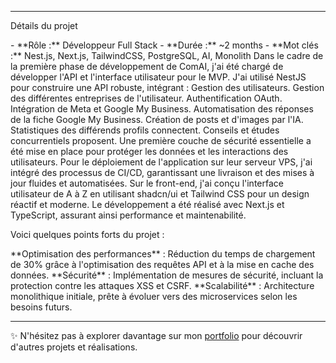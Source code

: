 
---

<Heading variant="h2" className="py-2">Détails du projet</Heading>

<Detail>
  - **Rôle :** Développeur Full Stack
  - **Durée :** ~2 months
  - **Mot clés :** Nest.js, Next.js, TailwindCSS, PostgreSQL, AI, Monolith
</Detail>

<Paragraph>
  Dans le cadre de la première phase de développement de ComAI, j'ai été chargé de développer l'API et l'interface utilisateur pour le MVP. J'ai utilisé NestJS pour construire une API robuste, intégrant :
</Paragraph>

<List>
  <ListItem>Gestion des utilisateurs.</ListItem>
  <ListItem>Gestion des différentes entreprises de l'utilisateur.</ListItem>
  <ListItem>Authentification OAuth.</ListItem>
  <ListItem>Intégration de Meta et Google My Business.</ListItem>
  <ListItem>Automatisation des réponses de la fiche Google My Business.</ListItem>
  <ListItem>Création de posts et d'images par l'IA.</ListItem>
  <ListItem>Statistiques des différends profils connectent.</ListItem>
  <ListItem>Conseils et études concurrentiels proposent.</ListItem>
</List>
  
<Paragraph>
  Une première couche de sécurité essentielle a été mise en place pour protéger les données et les interactions des utilisateurs.
</Paragraph>

<Paragraph>
  Pour le déploiement de l'application sur leur serveur VPS, j'ai intégré des processus de CI/CD, garantissant une livraison et des mises à jour fluides et automatisées.
</Paragraph>

<Paragraph>
  Sur le front-end, j'ai conçu l'interface utilisateur de A à Z en utilisant shadcn/ui et Tailwind CSS pour un design réactif et moderne. Le développement a été réalisé avec Next.js et TypeScript, assurant ainsi performance et maintenabilité.
</Paragraph>

<Heading variant="h2" className="my-5">Voici quelques points forts du projet :</Heading>

<List>
  <ListItem>**Optimisation des performances** : Réduction du temps de chargement de 30% grâce à l'optimisation des requêtes API et à la mise en cache des données.</ListItem>
  <ListItem>**Sécurité** : Implémentation de mesures de sécurité, incluant la protection contre les attaques XSS et CSRF.</ListItem>
  <ListItem>**Scalabilité** : Architecture monolithique initiale, prête à évoluer vers des microservices selon les besoins futurs.</ListItem>
</List>

<ImageSwiper images={COMAI_PICTURES} />

---

<Heading variant="h3" className="my-5">✨ N'hésitez pas à explorer davantage sur mon [portfolio](#) pour découvrir d'autres projets et réalisations.</Heading>

